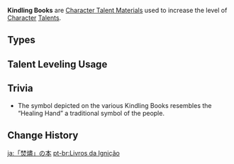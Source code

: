 {{Terminology Infobox
|image        = <gallery>
Item Teachings of Kindling.png|Teachings
Item Guide to Kindling.png|Guide
Item Philosophies of Kindling.png|Philosophies
</gallery>
|type         = Item Groups
|type2        = Character Talent Materials
|type3        = Talent Books
|type4        = Talent Book Groups
|day1         = Tuesday
|day2         = Friday
|day3         = Sunday
|source1      = Blazing Ruins
}}
'''Kindling Books''' are [[Character Talent Material]]s used to increase the level of [[Character]] [[Talents]].

==Types==
{{Material Quality
|2=Teachings of Kindling
|3=Guide to Kindling
|4=Philosophies of Kindling
}}

==Talent Leveling Usage==
{{Talent Leveling Usage|item=Teachings of Kindling|item2=Guide to Kindling|item3=Philosophies of Kindling|or=yes}}

==Trivia==
* The symbol depicted on the various Kindling Books resembles the “Healing Hand” a traditional symbol of the {{w|Hopi}} people.

==Change History==
{{Change History|5.0}}
[[Category:Kindling Books| ]]

[[ja:「焚燼」の本]]
[[pt-br:Livros da Ignição]]